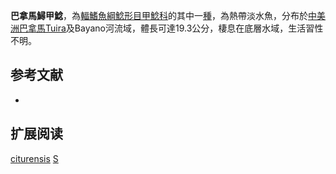 {{Speciesbox
| name = 巴拿馬鱘甲鯰
| image = 
| image_width = 250px
| image_caption = 
| status = NE
| status_system = IUCN3.1
| genus = Sturisomatichthys
| species = citurensis
| authority = Meek & Hildebrand, 1913
| synonyms = *''Oxyloricaria citurensis'', Meek & Hildebrand, 1913
}}

'''巴拿馬鱘甲鯰'''，為[[輻鰭魚綱|輻鰭魚綱]][[鯰形目|鯰形目]][[甲鯰科|甲鯰科]]的其中一[[種|種]]，為熱帶淡水魚，分布於[[中美洲|中美洲]][[巴拿馬|巴拿馬]]Tuira及Bayano河流域，體長可達19.3公分，棲息在底層水域，生活習性不明。

== 参考文献 ==
*{{FishBase_species|genus=Sturisomatichthys|species=citurensis|year=2014|month=12}}

== 扩展阅读 ==
{{refbegin}}
{{wikispecies-inline|Sturisomatichthys citurensis|巴拿馬鱘甲鯰}}
{{refend}}
{{Taxonbar|from=Q3762904}}

[[Category:鱘甲鯰屬|citurensis]]
[[Category:1913年描述的魚類|S]]